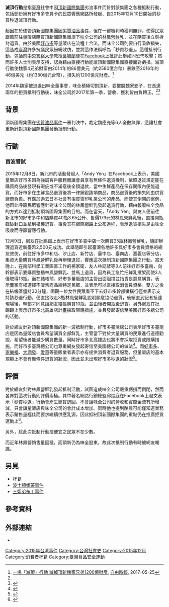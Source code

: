 {{refimprove|time=2015-12-15T12:28:30+00:00}}
'''滅頂行動'''是指[[臺灣|臺灣]]社會中因[[頂新國際集團|頂新國際集團]]劣油事件而針對該集團之各種抵制行動，包括部份擁有好市多會員卡的民眾響應網路所發起、自2015年12月10日開始的秒買秒退滅頂行動。

起因在於儘管頂新國際集團因[[2014年台灣劣質油品事件|劣質油品事件]]，但在一審審判時獲判無罪，使得民眾跟風前往量販店購買頂新國際集團旗下[[味全|味全]]公司的[[林鳳營鮮乳|林鳳營鮮乳]]，並在購買後立刻拆封退貨。由於美國[[好市多|好市多]]等量販店在流程上合法，而味全公司則要自行吸收損失，這造成[[臺灣|臺灣]]許多抗議民眾紛紛效仿，並將這作法稱呼為「秒買秒退」。這種抵制行動，包括前[[中央警察大學|中央警察大學]]教授[[葉毓蘭|葉毓蘭]]便在[[Facebook|Facebook]]上批評此舉如同恐怖攻擊；然而許多人士則表示支持，認為藉由直接行動能讓頂新國際集團直接面對虧損。滅頂行動使魏家4兄弟財富由2014年的86億美元（約2580億台幣）暴跌至2016年的46億美元（約1380億元台幣），損失約1200億元財產。<ref name="滅魏家">[http://news.ltn.com.tw/news/business/breakingnews/2078463?utm_medium=APP&utm_campaign=SHARE&utm_source=FACEBOOK 一場「滅頂」行動 滅掉頂新魏家兄弟1200億財產], [[自由時報|自由時報]], 2017-05-25</ref>

2014年魏家被迫退出味全董事會，味全積極切割頂新，要擺脫魏家影子，在長達兩年的拒買抵制行動後，味全公司於2017年第一季，營收、獲利皆由負轉正。<ref name="滅魏家"/><ref>{{Cite web|url = https://money.udn.com/money/story/5641/2464125|title = 挺過拒買風波 味全今年開始賺錢了！|accessdate = 2017年5月17日|author = 李至和|date = 2017年5月17日|publisher = 《[[經濟日報_(台灣)|經濟日報]]》|archive-date = 2019年6月5日|archive-url = https://web.archive.org/web/20190605095201/https://money.udn.com/money/story/5641/2464125|dead-url = yes}}</ref>

== 背景 ==
頂新國際集團在[[2014年台灣劣質油品事件|劣質油品事件]]一審判決中，裁定魏應充等6人全數無罪，這讓社會重新針對頂新國際集團發動抵制行動。

== 行動 ==

=== 首波嘗試 ===
2015年12月8日，新北市的活動發起人「Andy Yen」在Facebook上表示，美國量販店好市多因為強調客戶服務而讓會員享有無條件退貨機制，依照退貨規定能在購買商品後發現有瑕疵或不滿意後全額退款，當中生鮮產品在保存期限內便能退貨。而好市多在生鮮食品退貨後將一律銷毀該項商品，商品退貨後的損失則由供貨廠商負擔。有鑑於過去日本社會有拒買雪印乳業公司的產品、而使其倒閉的案例，他因此呼籲民眾響應針對味全公司的林鳳營鮮乳發起退貨行動，藉由報廢味全食品的方式以達到抵制頂新國際集團的目的。而在當天，「Andy Yen」與友人便前往新北市的好市多中和店購買40瓶3.65公升、售價179元的林鳳營鮮乳後，直接開瓶戳破封口並拿到櫃檯退貨。事後其在網際網路上公布過程，表示退貨損失是由味全吸收而呼籲響應行動。

12月9日，網友在批踢踢上表示在好市多臺中店一次購買25瓶林鳳營鮮乳，隨即辦理退貨近新臺幣2,500元成功。此舉隨即引起臺灣各地許多具好市多會員資格的網友效仿，前往好市多中和店、汐止店、新竹店、臺中店、臺南店、嘉義店等分店，集資大量購買林鳳營鮮乳後再辦理退貨，響應這次抵制頂新國際集團之行動。當天晚上，在南部科學工業園區工作的楊家衛、友人林誌諺等3人前往好市多臺南，向幹部表示要購買整櫃林鳳營鮮乳、並馬上退貨，因為員工急忙把鮮乳撤架而使3人僅取得13瓶。而在結帳前，好市多量販店的主管出面阻擋並指責是惡意購買，表示賣家有權選擇不販售商品給特定民眾，並表示可以直接取消會員資格。雙方之後在結帳區僵持30分鐘，圍觀一位女性民眾看不下去好市多幹部蠻橫行徑並表示支持該秒退行動，便直接取走3瓶林鳳營鮮乳說明願意協助退貨，後續直到記者抵達現場後，幹部才同意讓網友結帳購買10瓶，並由後者開瓶後退貨。另外網友在批踢踢上表示好市多北高雄店計畫採取限購措施，並且發起寄信至美國好市多總公司的活動。

對於網友針對頂新國際集團的新一波抵制行動，好市多臺灣總公司表示好市多臺南店是因為量販店會員希望購買全部鮮乳，主管當下對於大量購買的民眾進行道德勸說，希望後者能減少購買數量。同時好市多北高雄店也將不會採取拒賣或限購措施，而好市多臺灣總公司也尊重網友發起寄信至美國總公司的做法<ref>{{Cite web|url = http://www.appledaily.com.tw/realtimenews/article/life/20151210/750203/|title = 遭傳拒賣林鳳營　好市多：僅勸說未拒賣或限賣|accessdate = 2015年12月15日|author = 蔡孟修|date = 2015年12月10日|publisher = 《[[蘋果日報_(台灣)|蘋果日報]]》|archive-date = 2015年12月22日|archive-url = https://web.archive.org/web/20151222100956/http://www.appledaily.com.tw/realtimenews/article/life/20151210/750203/|dead-url = no}}</ref>。而[[好市多|好市多]]、[[家樂福|家樂福]]、[[大潤發|大潤發]]、[[愛買|愛買]]等量販業者表示亦有提供消費者退貨服務，但量販店的基本規範上不會有無條件退貨的狀況，因此並未出現好市多秒退的狀況<ref>{{Cite web|url = http://www.appledaily.com.tw/realtimenews/article/finance/20151210/750331/|title = 消費者秒退林鳳營　量販業：不會停止進貨或下架|accessdate = 2015年12月15日|author = 林海|date = 2015年12月10日|publisher = 《[[蘋果日報_(台灣)|蘋果日報]]》|archive-date = 2015年12月13日|archive-url = https://web.archive.org/web/20151213075256/http://www.appledaily.com.tw/realtimenews/article/finance/20151210/750331|dead-url = no}}</ref>。

== 評價 ==
對於網友針對林鳳營鮮乳發起抵制活動，試圖造成味全公司嚴重虧損而倒閉，然而各界對這次行動則評價兩極。其中著名網路行銷總監邱煜庭在Facebook上發文表示「秒買秒退」行動會產生銷貨退回，不會讓味全公司的營收和實際金流有所增減，只會讓量販店與味全公司的會計成本增加。同時他也提到酪農可能僅知道業務表示銷售量極佳而要求繼續供應乳源，因此抵制頂新國際集團的重點仍在推廣拒買運動上<ref>{{Cite web|url = http://www.cardu.com.tw/news/detail.php?nt_pk=6&ns_pk=28221|title = 民眾秒買秒退林鳳營　味全泣訴魏家未經營|accessdate = 2016年6月18日|author = 范詩敏|date = 2015年12月10日|publisher = 《卡優新聞網》|archive-date = 2019年6月23日|archive-url = https://web.archive.org/web/20190623154502/https://www.cardu.com.tw/news/detail.php?nt_pk=6&ns_pk=28221|dead-url = no}}</ref>。

另外，趁此次抵制行動撿便宜之民眾不在少數。

而近年林鳳營銷售量回穩，而頂新仍為味全股東，故此次抵制行動有時被網友嘲諷。

== 另見 ==

* [[杯葛|杯葛]]
* [[波士頓傾茶事件|波士頓傾茶事件]]
* [[三姐弟布丁事件|三姐弟布丁事件]]

== 參考資料 ==
{{Reflist|2}}

==外部連結==
*{{Facebook|%E6%BB%85%E9%A0%82%E8%A1%8C%E5%8B%95-201263470210552/}}

{{台灣社會運動|食品安全運動}}

[[Category:2015年台湾事件|Category:2015年台湾事件]]
[[Category:台灣社會史|Category:台灣社會史]]
[[Category:2015年12月|Category:2015年12月]]
[[Category:消費者杯葛|Category:消費者杯葛]]
[[Category:臺灣食品安全運動|Category:臺灣食品安全運動]]